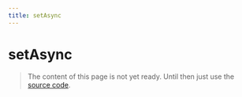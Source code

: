 ```yaml
---
title: setAsync
---
```


# setAsync

> The content of this page is not yet ready. Until then just use the [source code](https://github.com/fabian-hiller/valibot/blob/main/library/src/schemas/set/setAsync.ts).
